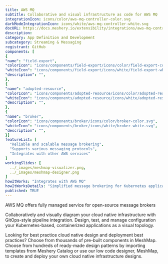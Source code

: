 ```yaml
---
title: AWS MQ
subtitle: Collaborative and visual infrastructure as code for AWS MQ
integrationIcon: icons/color/aws-mq-controller-color.svg
darkModeIntegrationIcon: icons/white/aws-mq-controller-white.svg
docURL: https://docs.meshery.io/extensibility/integrations/aws-mq-controller
description: 
category: App Definition and Development
subcategory: Streaming & Messaging
registrant: GitHub
components: [
{
"name": "field-export",
"colorIcon": "icons/components/field-export/icons/color/field-export-color.svg",
"whiteIcon": "icons/components/field-export/icons/white/field-export-white.svg",
"description": "",
},
{
"name": "adopted-resource",
"colorIcon": "icons/components/adopted-resource/icons/color/adopted-resource-color.svg",
"whiteIcon": "icons/components/adopted-resource/icons/white/adopted-resource-white.svg",
"description": "",
},
{
"name": "broker",
"colorIcon": "icons/components/broker/icons/color/broker-color.svg",
"whiteIcon": "icons/components/broker/icons/white/broker-white.svg",
"description": "",
}]
featureList: [
  "Reliable and scalable message brokering",
  "Supports various messaging protocols",
  "Integrates with other AWS services"
]
workingSlides: [
  ../_images/meshmap-visualizer.png,
  ../_images/meshmap-designer.png
]
howItWorks: "Integrates with AWS MQ"
howItWorksDetails: "Simplified message brokering for Kubernetes applications on AWS"
published: TRUE
---
```

<p>
AWS MQ offers fully managed service for open-source message brokers
</p>
<p>
    Collaboratively and visually diagram your cloud native infrastructure with GitOps-style pipeline integration. Design, test, and manage configuration your Kubernetes-based, containerized applications as a visual topology.
</p>
<p>
    Looking for best practice cloud native design and deployment best practices? Choose from thousands of pre-built components in MeshMap. Choose from hundreds of ready-made design patterns by importing templates from Meshery Catalog or use our low code designer, MeshMap, to create and deploy your own cloud native infrastructure designs.
</p>
